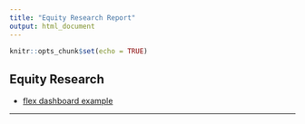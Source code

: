 ```yaml
---
title: "Equity Research Report"
output: html_document
---
```


```r
knitr::opts_chunk$set(echo = TRUE)


```

## Equity Research

- [flex dashboard example](flex.html)

---


